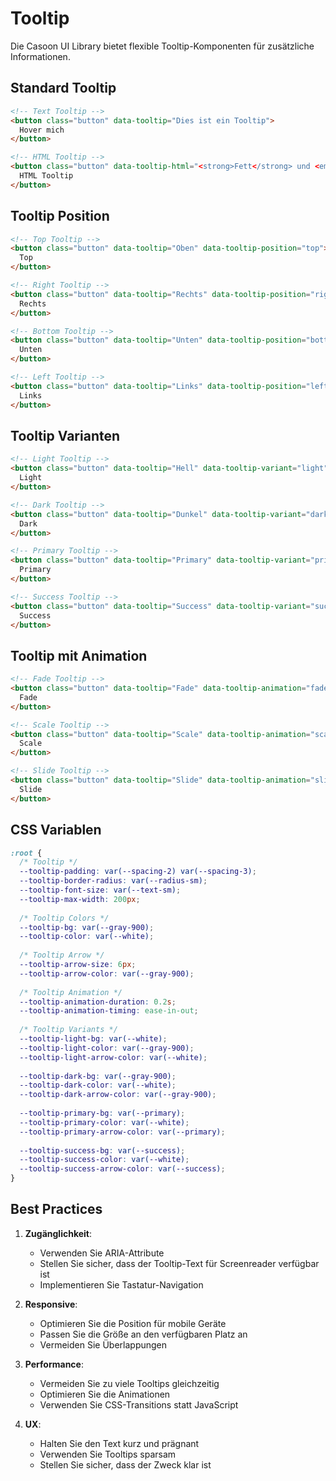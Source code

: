 # Tooltip

Die Casoon UI Library bietet flexible Tooltip-Komponenten für zusätzliche Informationen.

## Standard Tooltip

```html
<!-- Text Tooltip -->
<button class="button" data-tooltip="Dies ist ein Tooltip">
  Hover mich
</button>

<!-- HTML Tooltip -->
<button class="button" data-tooltip-html="<strong>Fett</strong> und <em>kursiv</em>">
  HTML Tooltip
</button>
```

## Tooltip Position

```html
<!-- Top Tooltip -->
<button class="button" data-tooltip="Oben" data-tooltip-position="top">
  Top
</button>

<!-- Right Tooltip -->
<button class="button" data-tooltip="Rechts" data-tooltip-position="right">
  Rechts
</button>

<!-- Bottom Tooltip -->
<button class="button" data-tooltip="Unten" data-tooltip-position="bottom">
  Unten
</button>

<!-- Left Tooltip -->
<button class="button" data-tooltip="Links" data-tooltip-position="left">
  Links
</button>
```

## Tooltip Varianten

```html
<!-- Light Tooltip -->
<button class="button" data-tooltip="Hell" data-tooltip-variant="light">
  Light
</button>

<!-- Dark Tooltip -->
<button class="button" data-tooltip="Dunkel" data-tooltip-variant="dark">
  Dark
</button>

<!-- Primary Tooltip -->
<button class="button" data-tooltip="Primary" data-tooltip-variant="primary">
  Primary
</button>

<!-- Success Tooltip -->
<button class="button" data-tooltip="Success" data-tooltip-variant="success">
  Success
</button>
```

## Tooltip mit Animation

```html
<!-- Fade Tooltip -->
<button class="button" data-tooltip="Fade" data-tooltip-animation="fade">
  Fade
</button>

<!-- Scale Tooltip -->
<button class="button" data-tooltip="Scale" data-tooltip-animation="scale">
  Scale
</button>

<!-- Slide Tooltip -->
<button class="button" data-tooltip="Slide" data-tooltip-animation="slide">
  Slide
</button>
```

## CSS Variablen

```css
:root {
  /* Tooltip */
  --tooltip-padding: var(--spacing-2) var(--spacing-3);
  --tooltip-border-radius: var(--radius-sm);
  --tooltip-font-size: var(--text-sm);
  --tooltip-max-width: 200px;
  
  /* Tooltip Colors */
  --tooltip-bg: var(--gray-900);
  --tooltip-color: var(--white);
  
  /* Tooltip Arrow */
  --tooltip-arrow-size: 6px;
  --tooltip-arrow-color: var(--gray-900);
  
  /* Tooltip Animation */
  --tooltip-animation-duration: 0.2s;
  --tooltip-animation-timing: ease-in-out;
  
  /* Tooltip Variants */
  --tooltip-light-bg: var(--white);
  --tooltip-light-color: var(--gray-900);
  --tooltip-light-arrow-color: var(--white);
  
  --tooltip-dark-bg: var(--gray-900);
  --tooltip-dark-color: var(--white);
  --tooltip-dark-arrow-color: var(--gray-900);
  
  --tooltip-primary-bg: var(--primary);
  --tooltip-primary-color: var(--white);
  --tooltip-primary-arrow-color: var(--primary);
  
  --tooltip-success-bg: var(--success);
  --tooltip-success-color: var(--white);
  --tooltip-success-arrow-color: var(--success);
}
```

## Best Practices

1. **Zugänglichkeit**:
   - Verwenden Sie ARIA-Attribute
   - Stellen Sie sicher, dass der Tooltip-Text für Screenreader verfügbar ist
   - Implementieren Sie Tastatur-Navigation

2. **Responsive**:
   - Optimieren Sie die Position für mobile Geräte
   - Passen Sie die Größe an den verfügbaren Platz an
   - Vermeiden Sie Überlappungen

3. **Performance**:
   - Vermeiden Sie zu viele Tooltips gleichzeitig
   - Optimieren Sie die Animationen
   - Verwenden Sie CSS-Transitions statt JavaScript

4. **UX**:
   - Halten Sie den Text kurz und prägnant
   - Verwenden Sie Tooltips sparsam
   - Stellen Sie sicher, dass der Zweck klar ist 